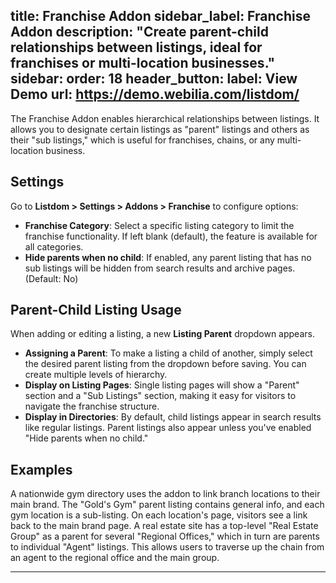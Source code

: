 title: Franchise Addon
sidebar_label: Franchise Addon
description: "Create parent-child relationships between listings, ideal for franchises or multi-location businesses."
sidebar:
  order: 18
header_button:
  label: View Demo
  url: https://demo.webilia.com/listdom/
---

The Franchise Addon <Badge text="Pro" /> enables hierarchical relationships between listings. It allows you to designate certain listings as "parent" listings and others as their "sub listings," which is useful for franchises, chains, or any multi-location business.

## Settings
Go to **Listdom > Settings > Addons > Franchise** to configure options:

- **Franchise Category**: Select a specific listing category to limit the franchise functionality. If left blank (default), the feature is available for all categories.
- **Hide parents when no child**: If enabled, any parent listing that has no sub listings will be hidden from search results and archive pages. (Default: No)

## Parent-Child Listing Usage
When adding or editing a listing, a new **Listing Parent** dropdown appears.

- **Assigning a Parent**: To make a listing a child of another, simply select the desired parent listing from the dropdown before saving. You can create multiple levels of hierarchy.
- **Display on Listing Pages**: Single listing pages will show a "Parent" section and a "Sub Listings" section, making it easy for visitors to navigate the franchise structure.
- **Display in Directories**: By default, child listings appear in search results like regular listings. Parent listings also appear unless you've enabled "Hide parents when no child."

## Examples
<CardGrid>
  <Card title="Franchise Chain Example">
    A nationwide gym directory uses the addon to link branch locations to their main brand. The "Gold's Gym" parent listing contains general info, and each gym location is a sub-listing. On each location's page, visitors see a link back to the main brand page.
  </Card>
  <Card title="Multi-level Organization">
    A real estate site has a top-level "Real Estate Group" as a parent for several "Regional Offices," which in turn are parents to individual "Agent" listings. This allows users to traverse up the chain from an agent to the regional office and the main group.
  </Card>
</CardGrid>

<LinkCard title="Listdom Documentation" href="[https://api.webilia.com/go/listdom-docs/](https://api.webilia.com/go/listdom-docs/)" />

---